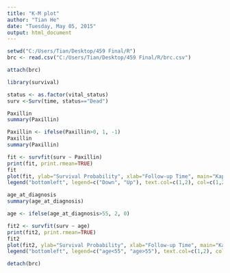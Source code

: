 ```yaml
---
title: "K-M plot"
author: "Tian He"
date: "Tuesday, May 05, 2015"
output: html_document
---
```

```r
setwd("C:/Users/Tian/Desktop/459 Final/R")
brc <- read.csv("C:/Users/Tian/Desktop/459 Final/R/brc.csv")

attach(brc)
```

```r
library(survival)

status <- as.factor(vital_status)
surv <-Surv(time, status=="Dead")

Paxillin
summary(Paxillin)

Paxillin <- ifelse(Paxillin>0, 1, -1)
Paxillin
summary(Paxillin)

fit <- survfit(surv ~ Paxillin)
print(fit, print.rmean=TRUE)
fit
plot(fit, ylab="Survival Probability", xlab="Follow-up Time", main="Kaplan-Meier plot for Paxillin", col=c(1,2), lty=c(1,2))
legend("bottomleft", legend=c("Down", "Up"), text.col=c(1,2), col=c(1,2), lty=c(1,2))
```

```r
age_at_diagnosis
summary(age_at_diagnosis)

age <- ifelse(age_at_diagnosis>55, 2, 0)

fit2 <- survfit(surv ~ age)
print(fit2, print.rmean=TRUE)
fit2
plot(fit2, ylab="Survival Probability", xlab="Follow-up Time", main="Kaplan-Meier plot for diagnosis age", col=c(1,2), lty=c(1,2))
legend("bottomleft", legend=c("age<55", "age>55"), text.col=c(1,2), col=c(1,2), lty=c(1,2))
```

```r
detach(brc)
```